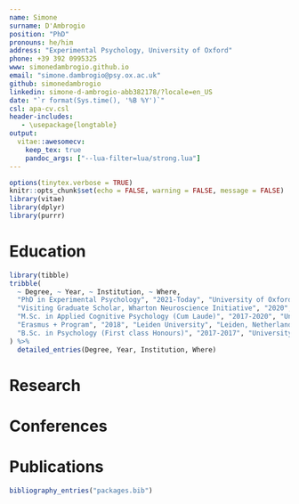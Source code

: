```yaml
---
name: Simone
surname: D'Ambrogio
position: "PhD"
pronouns: he/him
address: "Experimental Psychology, University of Oxford"
phone: +39 392 0995325
www: simonedambrogio.github.io
email: "simone.dambrogio@psy.ox.ac.uk"
github: simonedambrogio
linkedin: simone-d-ambrogio-abb382178/?locale=en_US
date: "`r format(Sys.time(), '%B %Y')`"
csl: apa-cv.csl
header-includes:
   - \usepackage{longtable}
output: 
  vitae::awesomecv:
    keep_tex: true
    pandoc_args: ["--lua-filter=lua/strong.lua"]
---
```


```r
options(tinytex.verbose = TRUE)
knitr::opts_chunk$set(echo = FALSE, warning = FALSE, message = FALSE)
library(vitae)
library(dplyr)
library(purrr)
```

# Education

```r
library(tibble)
tribble(
  ~ Degree, ~ Year, ~ Institution, ~ Where,
  "PhD in Experimental Psychology", "2021-Today", "University of Oxford", "Oxford, UK",
  "Visiting Graduate Scholar, Wharton Neuroscience Initiative", "2020", "University of Pennsylvania", "Philadelphia, Pennsylvania",
  "M.Sc. in Applied Cognitive Psychology (Cum Laude)", "2017-2020", "University of Padua", "Padua, Italy",
  "Erasmus + Program", "2018", "Leiden University", "Leiden, Netherlands",
  "B.Sc. in Psychology (First class Honours)", "2017-2017", "University of Padua", "Padua, Italy",
) %>%
  detailed_entries(Degree, Year, Institution, Where)
```

# Research

\begin{cventries}
    \cventry{\normalfont{Studying how the brain supports adaptive behavior, combining machine learning, non-invasive brain stimulation, and high-resolution brain imaging in humans and non-human primates. }}{\href{https://www.psy.ox.ac.uk/research/decision-and-action-laboratory}{Decision and Action, University of Oxford}}{Oxford, UK}{2021 - present}{}\vspace{-4.0mm}
    \cventry{\normalfont{Analysis and modeling of eye-tracking and pupillometry to study the role of attention in consumer decision-making. }}{\href{https://plattlabs.rocks/}{Platt Lab, Wharton Neuroscience Initiative, UPenn}}{Philadelphia, Pennsylvania}{2020}{}\vspace{-4.0mm}
    \cventry{\normalfont{Analysis and modeling of decision-making.}}{\href{https://jrp.pscholars.org/}{Junior Researcher Programme}}{Cambridge, UK}{2020}{}\vspace{-4.0mm}
    \cventry{\normalfont{Modeling and analyzing decision-making to enhance individual and societal well-being. }}{\href{https://jdmlabpd.dpss.psy.unipd.it/jdmlab/en/}{Judgment and Decision-Making Lab, Padua University}}{Padua, Italy}{2018-2020}{}\vspace{-4.0mm}
    \cventry{\normalfont{Development of statistical methods for data analysis in behavioural science. }}{\href{https://psicostat.dpss.psy.unipd.it/}{PsicoStat Lab, Padua University}}{Padua, Italy}{2017-2020}{}\vspace{-4.0mm}
\end{cventries}

# Conferences

\begin{cventries}
    \cventry{\normalfont{Hybrid artificial neural network modelling predicts behaviour and neural activity in a solution for Buridan's ass.}}{\textbf{Mathematics Of Neuroscience and AI}\normalfont{ (\href{https://www.youtube.com/watch?v=6LEm0jDcuxI&list=PLA59nMLAkDyiyYoISlQDDnMY4pxKmTsBC&index=51}{\faYoutube Talk}) }}{Rome, Italy}{2024}{}\vspace{-4.0mm}
    \cventry{\normalfont{Discovery of Cognitive Strategies for Information Sampling with Deep Cognitive Modelling and Investigation of their Neural Basis}}{\textbf{Foraging and information seeking conference}\normalfont{ (Poster)}}{Lyon, France}{2024}{}\vspace{-4.0mm}
\end{cventries}

# Publications

```r
bibliography_entries("packages.bib")
```






